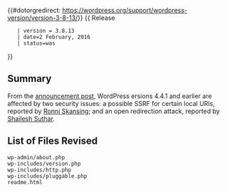 {{#dotorgredirect: https://wordpress.org/support/wordpress-version/version-3-8-13/}}
{{Languages|
{{en|Version 3.8.13}}
{{ja|Version 3.8.13}}
}}
{{ Release
    | version = 3.8.13
    | date=2 February, 2016
    | status=was
}}

== Summary ==
From the [https://wordpress.org/news/2016/02/wordpress-4-4-2-security-and-maintenance-release/ announcement post], WordPress ersions 4.4.1 and earlier are affected by two security issues: a possible SSRF for certain local URIs, reported by [https://www.linkedin.com/in/ronni-skansing-36143b65 Ronni Skansing]; and an open redirection attack, reported by [https://twitter.com/shailesh4594 Shailesh Suthar].

== List of Files Revised ==
<pre>
wp-admin/about.php
wp-includes/version.php
wp-includes/http.php
wp-includes/pluggable.php
readme.html
</pre>